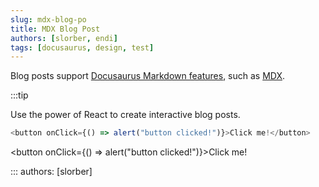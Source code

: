 ```yaml
---
slug: mdx-blog-po
title: MDX Blog Post
authors: [slorber, endi]
tags: [docusaurus, design, test]
---
```


Blog posts support [Docusaurus Markdown features](https://docusaurus.io/docs/markdown-features), such as [MDX](https://mdxjs.com/).

:::tip

Use the power of React to create interactive blog posts.

```js
<button onClick={() => alert("button clicked!")}>Click me!</button>
```

<button onClick={() => alert("button clicked!")}>Click me!</button>

:::
authors: [slorber]
